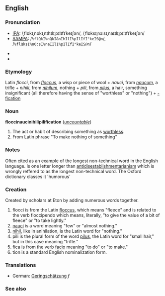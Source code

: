 ==English==
===Pronunciation===
*[[IPA]]: /ˌflɒkɪˌnɒkɪˌnɪhɪlɪˌpɪlɪfɪˈkeɪʃən/, /ˌflɒksɪˌnɔːsɪˌnaɪɪlɪˌpɪlɪfɪˈkeɪʃən/
*[[SAMPA]]: /<tt>%flQkI%nQkI&nIhIlI%pIlIfI"keIS@n</tt>/, /<tt>%flQksI%nO:sI%naIIlI%pIlIfI"keIS@n</tt>/

*{{audio|en-us-floccinaucinihilipilification.ogg|Audio 1 (US)}}
*{{audio|en-us-floccinaucinihilipilification_2.ogg|Audio 2 (US)}}

===Etymology===
Latin ''flocci'', from ''[[floccus]]'', a wisp or piece of wool + ''nauci'', from ''[[naucum]]'', a trifle + ''nihili'', from ''[[nihilum]]'', nothing + ''pili'', from ''[[pilus]]'', a hair, something insignificant (all therefore having the sense of "worthless" or "nothing") + [[-fication]]

===Noun===
'''floccinaucinihilipilification''' (''[[uncountable]]'')

#The act or habit of describing something as [[worthless]].
#From Latin phrase "To make nothing of something"

===Notes===
Often cited as an example of the longest non-technical word in the English language.
Is one letter longer than [[antidisestablishmentarianism]] which is wrongly reffered to as the longest non-technical word.
The Oxford dictionary classes it 'humorous'

===Creation===
Created by scholars at Eton by adding numerous words together.

# flocci is from the Latin [[floccus]], which means "fleece" and is related to the verb floccipendo which means, literally, "to give the value of a bit of fleece" or "to take lightly."
# [[nauci]] is a word meaning "few" or "almost nothing."
# [[nihil]], like in anihilation, is the Latin word for "nothing."
# pili is the plural form of the word [[pilus]], the Latin word for "small hair," but in this case meaning "trifle."
# fica is from the verb [[facio]] meaning "to do" or "to make."
# tion is a standard English nominalization form.

===Translations===
*German: [[Geringschätzung]] ''f''

===See also===
{{wikipedia}}
{{wikiquote}}